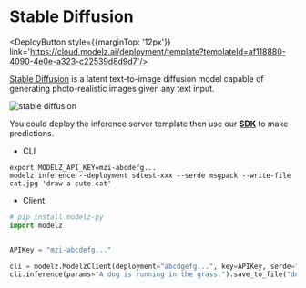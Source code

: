 # Stable Diffusion


<DeployButton style={{marginTop: '12px'}} link='https://cloud.modelz.ai/deployment/template?templateId=af118880-4090-4e0e-a323-c22539d8d9d7'/>

[Stable Diffusion](https://github.com/Stability-AI/stablediffusion) is a latent text-to-image diffusion model capable of generating photo-realistic images given any text input.

![stable diffusion](./images/sd.png)

You could deploy the inference server template then use our [**SDK**](../sdk) to make predictions.

- CLI

```shell copy
export MODELZ_API_KEY=mzi-abcdefg...
modelz inference --deployment sdtest-xxx --serde msgpack --write-file cat.jpg 'draw a cute cat'
```

- Client

```python copy
# pip install modelz-py
import modelz


APIKey = "mzi-abcdefg..."

cli = modelz.ModelzClient(deployment="abcdgefg...", key=APIKey, serde="msgpack")
cli.inference(params="A dog is running in the grass.").save_to_file("dog.jpg")
```
